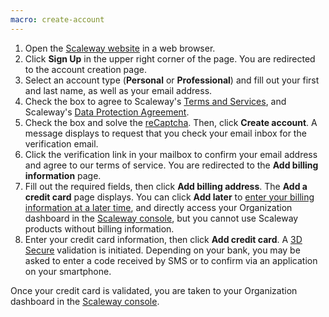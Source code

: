 ```yaml
---
macro: create-account
---
```

1. Open the [Scaleway website](https://www.scaleway.com/en/) in a web browser.
2. Click **Sign Up** in the upper right corner of the page. You are redirected to the account creation page.
3. Select an account type (**Personal** or **Professional**) and fill out your first and last name, as well as your email address.
4. Check the box to agree to Scaleway's [Terms and Services](https://www.scaleway.com/en/contracts/), and Scaleway's [Data Protection Agreement](https://www.scaleway.com/en/contracts/).
5. Check the box and solve the [reCaptcha](https://en.wikipedia.org/wiki/ReCAPTCHA). Then, click **Create account**. A message displays to request that you check your email inbox for the verification email.
6. Click the verification link in your mailbox to confirm your email address and agree to our terms of service. You are redirected to the **Add billing information** page.
7. Fill out the required fields, then click **Add billing address**. The **Add a credit card** page displays.
    <Message type="important">
      You can click **Add later** to [enter your billing information at a later time](/console/account/how-to/manage-billing-information/), and directly access your Organization dashboard in the [Scaleway console](https://console.scaleway.com/organization), but you cannot use Scaleway products without billing information. 
    </Message>
8. Enter your credit card information, then click **Add credit card**. A [3D Secure](https://en.wikipedia.org/wiki/3-D_Secure) validation is initiated. 
    <Message type="note"> 
    Depending on your bank, you may be asked to enter a code received by SMS or to confirm via an application on your smartphone.
    </Message>

Once your credit card is validated, you are taken to your Organization dashboard in the [Scaleway console](https://console.scaleway.com/organization).